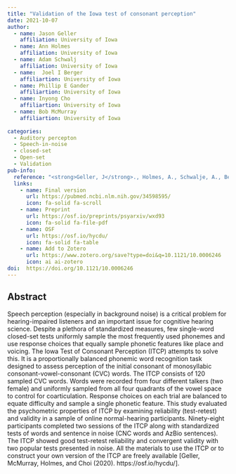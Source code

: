 ```yaml
---
title: "Validation of the Iowa test of consonant perception"
date: 2021-10-07
author:
  - name: Jason Geller
    affiliation: University of Iowa
  - name: Ann Holmes
    affiliation: University of Iowa
  - name: Adam Schwalj
    affiliation: University of Iowa
  - name:  Joel I Berger
    affiliartion: University of Iowa
  - name: Phillip E Gander
    affiliartion: University of Iowa
  - name: Inyong Cho
    affiliartion: University of Iowa
  - name: Bob McMurray
    affiliartion: University of Iowa
  
categories: 
  - Auditory percepton
  - Speech-in-noise 
  - closed-set
  - Open-set
  - Validation
pub-info:
  reference: "<strong>Geller, J</strong>., Holmes, A., Schwalje, A., Berger, J. I., Gander, P. E., Choi, I., & McMurray, B. (2021). Validation of the Iowa test of consonant perception. The Journal of the Acoustical Society of America, 150(3), 2131. https://doi.org/10.1121/10.0006246"
  links:
    - name: Final version
      url: https://pubmed.ncbi.nlm.nih.gov/34598595/
      icon: fa-solid fa-scroll
    - name: Preprint
      url: https://osf.io/preprints/psyarxiv/wxd93
      icon: fa-solid fa-file-pdf
    - name: OSF
      url: https://osf.io/hycdu/
      icon: fa-solid fa-table
    - name: Add to Zotero
      url: https://www.zotero.org/save?type=doi&q=10.1121/10.0006246
      icon: ai ai-zotero
doi:  https://doi.org/10.1121/10.0006246
---
```

## Abstract

Speech perception (especially in background noise) is a critical problem for hearing-impaired listeners and an important issue for cognitive hearing science. Despite a plethora of standardized measures, few single-word closed-set tests uniformly sample the most frequently used phonemes and use response choices that equally sample phonetic features like place and voicing. The Iowa Test of Consonant Perception (ITCP) attempts to solve this. It is a proportionally balanced phonemic word recognition task designed to assess perception of the initial consonant of monosyllabic consonant-vowel-consonant (CVC) words. The ITCP consists of 120 sampled CVC words. Words were recorded from four different talkers (two female) and uniformly sampled from all four quadrants of the vowel space to control for coarticulation. Response choices on each trial are balanced to equate difficulty and sample a single phonetic feature. This study evaluated the psychometric properties of ITCP by examining reliability (test-retest) and validity in a sample of online normal-hearing participants. Ninety-eight participants completed two sessions of the ITCP along with standardized tests of words and sentence in noise (CNC words and AzBio sentences). The ITCP showed good test-retest reliability and convergent validity with two popular tests presented in noise. All the materials to use the ITCP or to construct your own version of the ITCP are freely available [Geller, McMurray, Holmes, and Choi (2020). https://osf.io/hycdu/].
